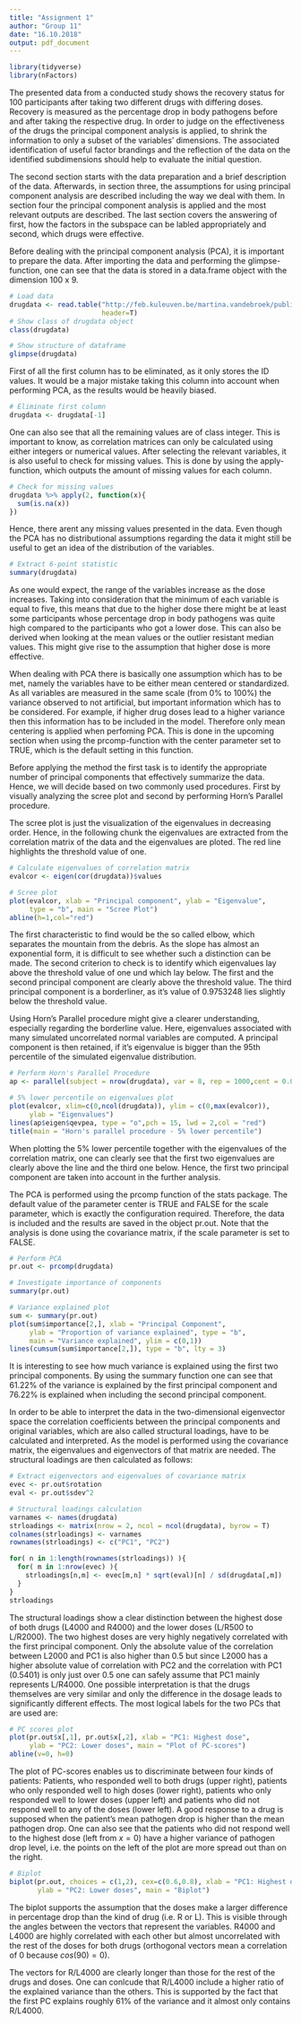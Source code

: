 ---
title: "Assignment 1"
author: "Group 11"
date: "16.10.2018"
output: pdf_document
---
\section{0. Load Libraries}

```{r, message=FALSE, warning=FALSE}
library(tidyverse)
library(nFactors)
```


\section{1. Problem Statement}

The presented data from a conducted study shows the recovery status for 100 participants after taking two different drugs with differing doses. Recovery is measured as the percentage drop in body pathogens before and after taking the respective drug. In order to judge on the effectiveness of the drugs the principal component analysis is applied, to shrink the information to only a subset of the variables' dimensions. The associated identification of useful factor brandings and the reflection of the data on the identified subdimensions should help to evaluate the initial question. \

The second section starts with the data preparation and a brief description of the data. Afterwards, in section three, the assumptions for using principal component analysis are described including the way we deal with them. In section four the principal component analysis is applied and the most relevant outputs are described. The last section covers the answering of first, how the factors in the subspace can be labled appropriately and second, which drugs were effective.

\section{2. Descriptive Statistics}

Before dealing with the principal component analysis (PCA), it is important to prepare the data. After importing the data and performing the glimpse-function, one can see that the data is stored in a data.frame object with the dimension 100 x 9. 

```{r}
# Load data
drugdata <- read.table("http://feb.kuleuven.be/martina.vandebroek/public/STATdata/drugsrecovery.txt", 
                       header=T)
# Show class of drugdata object
class(drugdata)

# Show structure of dataframe
glimpse(drugdata)
```

First of all the first column has to be eliminated, as it only stores the ID values. It would be a major mistake taking this column into account when performing PCA, as the results would be heavily biased. 

```{r}
# Eliminate first column
drugdata <- drugdata[-1]
```

One can also see that all the remaining values are of class integer. This is important to know, as correlation matrices can only be calculated using either integers or numerical values. After selecting the relevant variables, it is also useful to check for missing values. This is done by using the apply-function, which outputs the amount of missing values for each column.

```{r}
# Check for missing values
drugdata %>% apply(2, function(x){
  sum(is.na(x))
}) 
```

Hence, there arent any missing values presented in the data. Even though the PCA has no distributional assumptions regarding the data it might still be useful to get an idea of the distribution of the variables.

```{r}
# Extract 6-point statistic
summary(drugdata)
```

As one would expect, the range of the variables increase as the dose increases. Taking into consideration that the minimum of each variable is equal to five, this means that due to the higher dose there might be at least some participants whose percentage drop in body pathogens was quite high compared to the participants who got a lower dose. This can also be derived when looking at the mean values or the outlier resistant median values. This might give rise to the assumption that higher dose is more effective. 

\section{3. Assumptions}

When dealing with PCA there is basically one assumption which has to be met, namely the variables have to be either mean centered or standardized. As all variables are measured in the same scale (from 0% to 100%) the variance observed to not artificial, but important information which has to be considered. For example, if higher drug doses lead to a higher variance then this information has to be included in the model. Therefore only mean centering is applied when perfoming PCA. This is done in the upcoming section when using the prcomp-function with the center parameter set to TRUE, which is the default setting in this function. 

\section{4. Method}

Before applying the method the first task is to identify the appropriate number of principal components that effectively summarize the data. Hence, we will decide based on two commonly used procedures. First by visually analyzing the scree plot and second by performing Horn's Parallel procedure. \

The scree plot is just the visualization of the eigenvalues in decreasing order. Hence, in the following chunk the eigenvalues are extracted from the correlation matrix of the data and the eigenvalues are ploted. The red line highlights the threshold value of one.

```{r}
# Calculate eigenvalues of correlation matrix
evalcor <- eigen(cor(drugdata))$values

# Scree plot
plot(evalcor, xlab = "Principal component", ylab = "Eigenvalue",
     type = "b", main = "Scree Plot")
abline(h=1,col="red")

```

The first characteristic to find would be the so called elbow, which separates the mountain from the debris. As the slope has almost an exponential form, it is difficult to see whether such a distinction can be made. The second criterion to check is to identify which eigenvalues lay above the threshold value of one und which lay below. The first and the second principal component are clearly above the threshold value. The third principal component is a borderliner, as it's value of 0.9753248 lies slightly below the threshold value.

Using Horn’s Parallel procedure might give a clearer understanding, especially regarding the borderline value. Here, eigenvalues associated with many simulated uncorrelated normal variables are computed. A principal component is then retained, if it's eigenvalue is bigger than the 95th percentile of the simulated eigenvalue distribution. 

```{r}
# Perform Horn's Parallel Procedure
ap <- parallel(subject = nrow(drugdata), var = 8, rep = 1000,cent = 0.05)

# 5% lower percentile on eigenvalues plot
plot(evalcor, xlim=c(0,ncol(drugdata)), ylim = c(0,max(evalcor)), 
     ylab = "Eigenvalues")
lines(ap$eigen$qevpea, type = "o",pch = 15, lwd = 2,col = "red")
title(main = "Horn's parallel procedure - 5% lower percentile")

```

When plotting the 5% lower percentile together with the eigenvalues of the correlation matrix, one can clearly see that the first two eigenvalues are clearly above the line and the third one below. Hence, the first two principal component are taken into account in the further analysis. \

The PCA is performed using the prcomp function of the stats package. The default value of the parameter center is TRUE and FALSE for the scale parameter, which is exactly the configuration required. Therefore, the data is included and the results are saved in the object pr.out. Note that the analysis is done using the covariance matrix, if the scale parameter is set to FALSE.

```{r}
# Perform PCA
pr.out <- prcomp(drugdata)

# Investigate importance of components
summary(pr.out)

# Variance explained plot
sum <- summary(pr.out)
plot(sum$importance[2,], xlab = "Principal Component", 
     ylab = "Proportion of variance explained", type = "b", 
     main = "Variance explained", ylim = c(0,1))
lines(cumsum(sum$importance[2,]), type = "b", lty = 3)
```

It is interesting to see how much variance is explained using the first two principal components. By using the summary function one can see that 61.22% of the variance is explained by the first principal component and 76.22% is explained when including the second principal component.

\section{5. Interpretation}

In order to be able to interpret the data in the two-dimensional eigenvector space the correlation coefficients between the principal components and original variables, which are also called structural loadings, have to be calculated and interpreted. As the model is performed using the covariance matrix, the eigenvalues and eigenvectors of that matrix are needed. The structural loadings are then calculated as follows: 

\begin{align}
& corr(PC_j, x_k) = \frac{e_{jk}\sqrt{\lambda_j}}{s_k}.
\end{align}

```{r}
# Extract eigenvectors and eigenvalues of covariance matrix
evec <- pr.out$rotation
eval <- pr.out$sdev^2

# Structural loadings calculation
varnames <- names(drugdata)
strloadings <- matrix(nrow = 2, ncol = ncol(drugdata), byrow = T)
colnames(strloadings) <- varnames
rownames(strloadings) <- c("PC1", "PC2")

for( n in 1:length(rownames(strloadings)) ){
  for( m in 1:nrow(evec) ){
    strloadings[n,m] <- evec[m,n] * sqrt(eval)[n] / sd(drugdata[,m])
  }
}
strloadings
```

The structural loadings show a clear distinction between the highest dose of both drugs (L4000 and R4000) and the lower doses (L/R500 to L/R2000). The two highest doses are very highly negatively correlated with the first principal component. Only the absolute value of the correlation between L2000 and PC1 is also higher than 0.5 but since L2000 has a higher absolute value of correlation with PC2 and the correlation with PC1 (0.5401) is only just over 0.5 one can safely assume that PC1 mainly represents L/R4000.
One possible interpretation is that the drugs themselves are very similar and only the difference in the dosage leads to significantly different effects. The most logical labels for the two PCs that are used are: 

\begin{itemize}  
\item PC1: Highest dose (4000)
\item PC2: Low doses (500-2000).
\end{itemize}

```{r}
# PC scores plot
plot(pr.out$x[,1], pr.out$x[,2], xlab = "PC1: Highest dose", 
     ylab = "PC2: Lower doses", main = "Plot of PC-scores")
abline(v=0, h=0)
```

The plot of PC-scores enables us to discriminate between four kinds of patients: Patients, who responded well to both drugs (upper right), patients who only responded well to high doses (lower right), patients who only responded well to lower doses (upper left) and patients who did not respond well to any of the doses (lower left). A good response to a drug is supposed when the patient's mean pathogen drop is higher than the mean pathogen drop. One can also see that the patients who did not respond well to the highest dose (left from $x=0$) have a higher variance of pathogen drop level, i.e. the points on the left of the plot are more spread out than on the right.


```{r}
# Biplot
biplot(pr.out, choices = c(1,2), cex=c(0.6,0.8), xlab = "PC1: Highest dose", 
       ylab = "PC2: Lower doses", main = "Biplot")

```

The biplot supports the assumption that the doses make a larger difference in percentage drop than the kind of drug (i.e. R or L). This is visible through the angles between the vectors that represent the variables. R4000 and L4000 are highly correlated with each other but almost uncorrelated with the rest of the doses for both drugs (orthogonal vectors mean a correlation of 0 because $cos(90)=0)$.

The vectors for R/L4000 are clearly longer than those for the rest of the drugs and doses. One can conlcude that R/L4000 include a higher ratio of the explained variance than the others. This is supported by the fact that the first PC explains roughly 61% of the variance and it almost only contains R/L4000.




